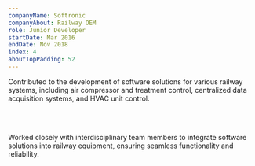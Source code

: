 ```yaml
---
companyName: Softronic
companyAbout: Railway OEM
role: Junior Developer
startDate: Mar 2016
endDate: Nov 2018
index: 4
aboutTopPadding: 52
---
```


Contributed to the development of software solutions for various railway systems, including air compressor and treatment control, centralized data acquisition systems, and HVAC unit control.

<br></br>

Worked closely with interdisciplinary team members to integrate software solutions into railway equipment, ensuring seamless functionality and reliability.
